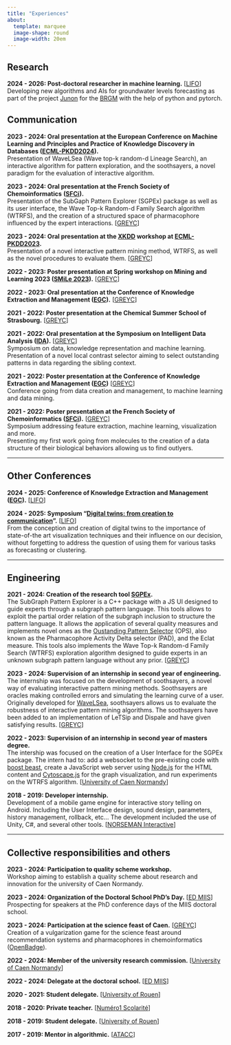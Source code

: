 ```yaml
---
title: "Experiences"
about:
  template: marquee
  image-shape: round
  image-width: 20em
---
```


## Research

**2024 - 2026: Post-doctoral researcher in machine learning.** \[[LIFO](https://www.univ-orleans.fr/lifo/?lang=en)\]**\
**Developing new algorithms and AIs for groundwater levels forecasting as part of the project [Junon](https://www.brgm.fr/en/programme/junon-digital-twins-working-natural-resources) for the [BRGM](https://www.brgm.fr/en) with the help of python and pytorch.

## Communication

**2023 - 2024: Oral presentation at the European Conference on Machine Learning and Principles and Practice of Knowledge Discovery in Databases ([ECML-PKDD2024](https://ecmlpkdd.org/2024/)).**\
Presentation of WaveLSea (Wave top-k random-d Lineage Search), an interactive algorithm for pattern exploration, and the soothsayers, a novel paradigm for the evaluation of interactive algorithm.

**2023 - 2024: Oral presentation at the French Society of Chemoinformatics** **([SFCi](https://ggmm-sfci-lille.com/)).**\
Presentation of the SubGaph Pattern Explorer (SGPEx) package as well as its user interface, the Wave Top-k Random-d Family Search algorithm (WTRFS), and the creation of a structured space of pharmacophore influenced by the expert interactions. \[[GREYC](https://www.greyc.fr/en/home/)\]

**2023 - 2024: Oral presentation at the [XKDD](http://xkdd2023.isti.cnr.it/) workshop at [ECML-PKDD2023](https://2023.ecmlpkdd.org/).**\
Presentation of a novel interactive pattern mining method, WTRFS, as well as the novel procedures to evaluate them. \[[GREYC](https://www.greyc.fr/en/home/)\]

**2022 - 2023: Poster presentation at Spring workshop on Mining and Learning 2023 ([SMiLe 2023](https://dtai.cs.kuleuven.be/static/events/SML23/index.php)).** \[[GREYC](https://www.greyc.fr/en/home/)\]

**2022 - 2023: Oral presentation at the Conference of Knowledge Extraction and Management ([EGC](https://egc2023.sciencesconf.org/)).** \[[GREYC](https://www.greyc.fr/en/home/)\]

**2021 - 2022: Poster presentation at the Chemical Summer School of Strasbourg.** \[[GREYC](https://www.greyc.fr/en/home/)\]

**2021 - 2022: Oral presentation at the Symposium on Intelligent Data Analysis ([IDA](https://link.springer.com/book/10.1007/978-3-031-01333-1)).** \[[GREYC](https://www.greyc.fr/en/home/)\]\
Symposium on data, knowledge representation and machine learning.\
Presentation of a novel local contrast selector aiming to select outstanding patterns in data regarding the sibling context.

**2021 - 2022: Poster presentation at the Conference of Knowledge Extraction and Management ([EGC](https://egc2022.univ-tours.fr/))** \[[GREYC](https://www.greyc.fr/en/home/)\]\
Conference going from data creation and management, to machine learning and data mining.

**2021 - 2022: Poster presentation at the French Society of Chemoinformatics ([SFCi](https://ggmm-sfci-lille.com/)).** \[[GREYC](https://www.greyc.fr/en/home/)\]\
Symposium addressing feature extraction, machine learning, visualization and more.\
Presenting my first work going from molecules to the creation of a data structure of their biological behaviors allowing us to find outlyers.

------------------------------------------------------------------------

## Other Conferences

**2024 - 2025: Conference of Knowledge Extraction and Management ([EGC](https://egc2023.sciencesconf.org/)).** \[[LIFO](https://www.univ-orleans.fr/lifo/?lang=en)\]

**2024 - 2025: Symposium "[Digital twins: from creation to communication](https://www.lestudium-ias.com/events/digital-twins-creation-communication)".** \[[LIFO](https://www.univ-orleans.fr/lifo/?lang=en)\]\
From the conception and creation of digital twins to the importance of state-of-the art visualization techniques and their influence on our decision, without forgetting to address the question of using them for various tasks as forecasting or clustering.

------------------------------------------------------------------------

## Engineering

**2021 - 2024: Creation of the research tool [SGPEx](https://hal.science/hal-04057516/).**\
The SubGraph Pattern Explorer is a C++ package with a JS UI designed to guide experts through a subgraph pattern language. This tools allows to exploit the partial order relation of the subgraph inclusion to structure the pattern language. It allows the application of several quality measures and implements novel ones as the [Oustanding Pattern Selector](https://hal.science/hal-03658500v1/file/IDA2022-E-LEHEMBRE.pdf) (OPS), also known as the Pharmacophore Activity Delta selector (PAD), and the Eclat measure. This tools also implements the Wave Top-k Random-d Family Search (WTRFS) exploration algorithm designed to guide experts in an unknown subgraph pattern language without any prior. \[[GREYC](https://www.greyc.fr/en/home/)\]

**2023 - 2024: Supervision of an internship in second year of engineering.**\
The internship was focused on the development of soothsayers, a novel way of evaluating interactive pattern mining methods. Soothsayers are oracles making controlled errors and simulating the learning curve of a user. Originally developed for [WaveLSea](https://hal.science/hal-04589011v1), soothsayers allows us to evaluate the robustness of interactive pattern mining algorithms. The soothsayers have been added to an implementation of LeTSip and Dispale and have given satisfying results. \[[GREYC](https://www.greyc.fr/en/home/)\]

**2022 - 2023: Supervision of an internship in second year of masters degree.**\
The intership was focused on the creation of a User Interface for the SGPEx package. The intern had to: add a websocket to the pre-existing code with [boost beast](https://www.boost.org/doc/libs/1_82_0/libs/beast/doc/html/index.html), create a JavaScript web server using [Node.js](https://nodejs.org/en) for the HTML content and [Cytoscape.js](https://js.cytoscape.org/) for the graph visualization, and run experiments on the WTRFS algorithm. \[[University of Caen Normandy](https://www.unicaen.fr/)\]

**2018 - 2019: Developer internship.**\
Development of a mobile game engine for interactive story telling on Android. Including the User Interface design, sound design, parameters, history management, rollback, etc... The development included the use of Unity, C#, and several other tools. \[[NORSEMAN Interactive](https://www.linkedin.com/company/norseman-interactive/?originalSubdomain=fr)\]

------------------------------------------------------------------------

## Collective responsibilities and others

**2023 - 2024: Participation to quality scheme workshop.**\
Workshop aiming to establish a quality scheme about research and innovation for the university of Caen Normandy.

**2023 - 2024: Organization of the Doctoral School PhD's Day.** \[[ED MIIS](https://ed-miis.normandie-univ.fr/en/)\]\
Prospecting for speakers at the PhD conference days of the MIIS doctoral school.

**2023 - 2024: Participation at the science feast of Caen.** \[[GREYC](https://www.greyc.fr/en/home/)\]\
Creation of a vulgarization game for the science feast around recommendation systems and pharmacophores in chemoinformatics ([OpenBadge](https://openbadgefactory.com/v1/assertion/9dc932d022fbc9118cd72e67f1a745f627ccee77)).

**2022 - 2024: Member of the university research commission.** \[[University of Caen Normandy](https://www.unicaen.fr/)\]

**2022 - 2024: Delegate at the doctoral school.** \[[ED MIIS](https://ed-miis.normandie-univ.fr/en/)\]

**2020 - 2021: Student delegate.** \[[University of Rouen](https://www.univ-rouen.fr/)\]

**2018 - 2020: Private teacher.** \[[Numéro1 Scolarité](https://www.numero1-scolarite.com/)\]

**2018 - 2019: Student delegate.** \[[University of Rouen](https://www.univ-rouen.fr/)\]

**2017 - 2019: Mentor in algorithmic.** \[[ATACC](https://www.facebook.com/atacc.madrillet/)\]
